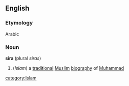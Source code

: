 ==English==
===Etymology===
Arabic
===Noun===
{{wikipedia}}
'''sira'''  (plural ''siras'')
#(''Islam'') a [[traditional]] [[Muslim]] [[biography]] of [[Muhammad]]
[[category:Islam]]